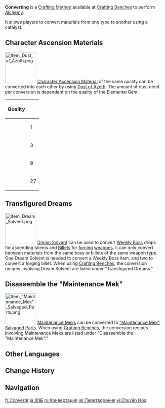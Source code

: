 {{Terminology Infobox
|image = Icon Converting Small.png
|type  = Crafting Methods
|type2 = Game Systems
}}
'''Converting''' is a [[Crafting Method]] available at [[Crafting Benches]] to perform [[Alchemy]].

It allows players to convert materials from one type to another using a catalyst.

==Character Ascension Materials==
{{Main|Dust of Azoth}}
[[File:Item Dust of Azoth.png|100px|right]]
[[Character Ascension Material]] of the same quality can be converted into each other by using [[Dust of Azoth]]. The amount of dust need per conversion is dependent on the quality of the Elemental Gem.

{| class="article-table align-center"
!Quality!!{{Item|Dust of Azoth|30}}
|-
|{{Icon/Stars|2}}||1
|-
|{{Icon/Stars|3}}||3
|-
|{{Icon/Stars|4}}||9
|-
|{{Icon/Stars|5}}||27
|}

==Transfigured Dreams==
{{Main|Dream Solvent}}
[[File:Item Dream Solvent.png|100px|right]]
[[Dream Solvent]] can be used to convert [[Weekly Boss]] drops for ascending talents and [[Billet]]s for [[forging]] [[weapon]]s. It can only convert between materials from the same boss or billets of the same weapon type. One Dream Solvent is needed to convert a Weekly Boss item, and two to convert a forging billet. When using [[Crafting Benches]], the conversion recipes involving Dream Solvent are listed under "Transfigured Dreams."

==Disassemble the "Maintenance Mek"==
{{Main|"Maintenance Mek" Salvaged Parts}}
[[File:Item "Maintenance Mek" Salvaged Parts.png|100px|right]]
[[Maintenance Meks]] can be converted to [["Maintenance Mek" Salvaged Parts]]. When using [[Crafting Benches]], the conversion recipes involving Maintenance Meks are listed under "Disassemble the "Maintenance Mek"."

==Other Languages==
{{Other Languages
|en      = Convert
|zhs     = 转化
|zhs_rm  = 
|zht     = 轉化
|zht_rm  = 
|zh_tl   = 
|ja      = 変転
|ja_rm   = Henten
|ja_tl   = 
|ko      = 전환
|ko_rm   = 
|ko_tl   = Convert
|es      = Convertir
|es_tl   = Convert
|fr      = Convertir
|fr_tl   = Convert
|ru      = Создать
|ru_tl   = 
|th      = แปลง
|th_rm   = 
|th_tl   = 
|vi      = Chuyển Hóa
|vi_tl   = 
|de      = Umwandeln
|de_tl   = Convert
|id      = Konversi
|id_tl   = Convertion
|pt      = Converter
|pt_tl   = 
|tr      = Dönüştür
|tr_tl   = Convert
|it      = Converti
|it_tl   = Convert
}}

==Change History==
{{Change History|1.3}}

==Navigation==
{{Game Systems Navbox|Other}}

[[fr:Convertir]]
[[ja:変転]]
[[ru:Конвертация]]
[[uk:Перетворення]]
[[vi:Chuyển Hóa]]